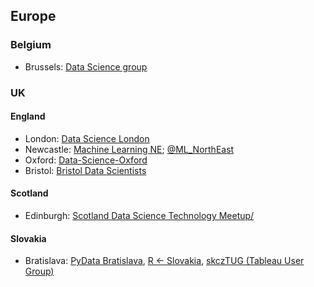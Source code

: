 ## Europe

### Belgium

  * Brussels: [Data Science group](https://www.meetup.com/Data-Science-Community-Meetup/events/223397829/)

### UK

#### England

  * London: [Data Science London](https://www.meetup.com/Data-Science-London/)
  * Newcastle: [Machine Learning NE](https://twitter.com/ML_NorthEast); [\@ML_NorthEast](https://twitter.com/ML_NorthEast)
  * Oxford: [Data-Science-Oxford](http://www.meetup.com/Data-Science-Oxford/)
  * Bristol: [Bristol Data Scientists](https://www.bristoldatascientists.org/)
  
#### Scotland

  * Edinburgh: [Scotland Data Science Technology Meetup/](https://www.meetup.com/Scotland-Data-Science-Technology-Meetup/)

#### Slovakia
  * Bratislava: [PyData Bratislava](https://www.meetup.com/PyData-Bratislava/), [R <- Slovakia](https://www.facebook.com/groups/931707906955080/), [skczTUG (Tableau User Group)](https://community.tableau.com/groups/czech-and-slovak)
